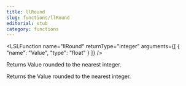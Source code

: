 ```yaml
---
title: llRound
slug: functions/llRound
editorial: stub
category: functions
---
```


<LSLFunction
	name="llRound"
	returnType="integer"
	arguments={[
	{
		"name": "Value",
		"type": "float"
	}
]}
/>

Returns Value rounded to the nearest integer.

Returns the Value rounded to the nearest integer.
